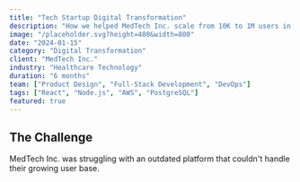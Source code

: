 ```yaml
---
title: "Tech Startup Digital Transformation"
description: "How we helped MedTech Inc. scale from 10K to 1M users in 6 months"
image: "/placeholder.svg?height=400&width=800"
date: "2024-01-15"
category: "Digital Transformation"
client: "MedTech Inc."
industry: "Healthcare Technology"
duration: "6 months"
team: ["Product Design", "Full-Stack Development", "DevOps"]
tags: ["React", "Node.js", "AWS", "PostgreSQL"]
featured: true
---
```


## The Challenge

MedTech Inc. was struggling with an outdated platform that couldn't handle their growing user base.
